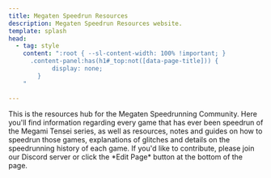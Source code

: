 ```yaml
---
title: Megaten Speedrun Resources
description: Megaten Speedrun Resources website.
template: splash
head:
  - tag: style
    content: ":root { --sl-content-width: 100% !important; }
      .content-panel:has(h1#_top:not([data-page-title])) {
	        display: none;
        }
    "

---
```



<div class="not-content">
  <LandingPageHero altText="Megaten Resources Logo" 
      description="This website is a collection of references to sources of information and guides on speedrunning Megaten games."
      buttons={[
        {
          title: "Explore Resources",
          url: "/smt"
        },
        {
          title: "Events",
          url: "/events"
        }
      ]}
      />
  <LandingPageGrid>
    <LinkCardWithBackground title="Shin Megami Tensei" href="/smt" imagePath={smtImage} alt="Click here for SMT Resources" />
    <LinkCardWithBackground title="Persona" href="/persona" imagePath={personaImage} alt="Click here for Persona Resources"/>
    <LinkCardWithBackground title="Devil Summoner" href="/dsum" imagePath={dsumImage} alt="Click here for Devil Summoner Resources"/>
    <LinkCardWithBackground title="Digital Devil Saga" href="/dds" imagePath={ddsImage} alt="Click here for DDS Resources"/>
    <LinkCardWithBackground title="Metaphor: ReFantazio" href="/metaphor/metaphor-re" imagePath={metaphorImage} alt="Click here for Metaphor Resources"/>
    <LinkCardWithBackground title="Devil Children" href="/dc" imagePath={devichilImage} alt="Click here for Devil Children Resources"/>
    <LinkCardWithBackground title="Last Bible" href="/lb" imagePath={lastbibleImage} alt="Click here for Last Bible Resources"/>
    <LinkCardWithBackground title="Devil Survivor" href="/ds" imagePath={survivorImage} alt="Click here for other Resources"/>
    <LinkCardWithBackground title="Majin Tensei" href="/majin" imagePath={majinImage} alt="Click here for other Majin Tensei"/>
    <LinkCardWithBackground title="Others" href="/others" imagePath={othersImage} alt="Click here for other Resources"/>
  </LandingPageGrid>
</div>

<Card title="About">
This is the resources hub for the Megaten Speedrunning Community. Here you'll find information regarding every game that has ever been speedrun of the Megami Tensei series, as well as resources, notes and guides on how to speedrun those games, explanations of glitches and details on the speedrunning history of each game.
</Card>

<Card title="Maintained by the Megaten Speedruns Community">
If you'd like to contribute, please join our Discord server or click the *Edit Page* button at the bottom of the page.
</Card>


